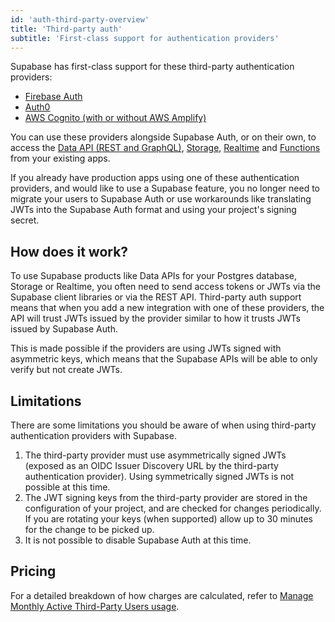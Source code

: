 ```yaml
---
id: 'auth-third-party-overview'
title: 'Third-party auth'
subtitle: 'First-class support for authentication providers'
---
```


Supabase has first-class support for these third-party authentication providers:

- [Firebase Auth](/docs/guides/auth/third-party/firebase-auth)
- [Auth0](/docs/guides/auth/third-party/auth0)
- [AWS Cognito (with or without AWS Amplify)](/docs/guides/auth/third-party/aws-cognito)

You can use these providers alongside Supabase Auth, or on their own, to access the [Data API (REST and GraphQL)](/docs/guides/database), [Storage](/docs/guides/storage), [Realtime](/docs/guides/storage) and [Functions](/docs/guides/functions) from your existing apps.

If you already have production apps using one of these authentication providers, and would like to use a Supabase feature, you no longer need to migrate your users to Supabase Auth or use workarounds like translating JWTs into the Supabase Auth format and using your project's signing secret.

## How does it work?

To use Supabase products like Data APIs for your Postgres database, Storage or Realtime, you often need to send access tokens or JWTs via the Supabase client libraries or via the REST API. Third-party auth support means that when you add a new integration with one of these providers, the API will trust JWTs issued by the provider similar to how it trusts JWTs issued by Supabase Auth.

This is made possible if the providers are using JWTs signed with asymmetric keys, which means that the Supabase APIs will be able to only verify but not create JWTs.

## Limitations

There are some limitations you should be aware of when using third-party authentication providers with Supabase.

1. The third-party provider must use asymmetrically signed JWTs (exposed as an OIDC Issuer Discovery URL by the third-party authentication provider). Using symmetrically signed JWTs is not possible at this time.
2. The JWT signing keys from the third-party provider are stored in the configuration of your project, and are checked for changes periodically. If you are rotating your keys (when supported) allow up to 30 minutes for the change to be picked up.
3. It is not possible to disable Supabase Auth at this time.

## Pricing

<PricingMauThirdParty/>

For a detailed breakdown of how charges are calculated, refer to [Manage Monthly Active Third-Party Users usage](/docs/guides/platform/manage-your-usage/monthly-active-users-third-party).
